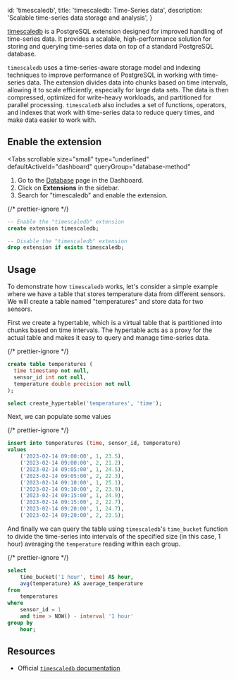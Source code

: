
  id: 'timescaledb',
  title: 'timescaledb: Time-Series data',
  description: 'Scalable time-series data storage and analysis',
}

[timescaledb](https://docs.timescale.com/timescaledb/latest/) is a PostgreSQL extension designed for improved handling of time-series data. It provides a scalable, high-performance solution for storing and querying time-series data on top of a standard PostgreSQL database.

`timescaledb` uses a time-series-aware storage model and indexing techniques to improve performance of PostgreSQL in working with time-series data. The extension divides data into chunks based on time intervals, allowing it to scale efficiently, especially for large data sets. The data is then compressed, optimized for write-heavy workloads, and partitioned for parallel processing. `timescaledb` also includes a set of functions, operators, and indexes that work with time-series data to reduce query times, and make data easier to work with.

## Enable the extension

<Tabs
  scrollable
  size="small"
  type="underlined"
  defaultActiveId="dashboard"
  queryGroup="database-method"
>
<TabPanel id="dashboard" label="Dashboard">

1. Go to the [Database](https://open-models-platform.com/dashboard/project/_/database/tables) page in the Dashboard.
2. Click on **Extensions** in the sidebar.
3. Search for "timescaledb" and enable the extension.

</TabPanel>
<TabPanel id="sql" label="SQL">

{/* prettier-ignore */}
```sql
-- Enable the "timescaledb" extension
create extension timescaledb;

-- Disable the "timescaledb" extension
drop extension if exists timescaledb;
```

</TabPanel>
</Tabs>

## Usage

To demonstrate how `timescaledb` works, let's consider a simple example where we have a table that stores temperature data from different sensors. We will create a table named "temperatures" and store data for two sensors.

First we create a hypertable, which is a virtual table that is partitioned into chunks based on time intervals. The hypertable acts as a proxy for the actual table and makes it easy to query and manage time-series data.

{/* prettier-ignore */}
```sql
create table temperatures (
  time timestamp not null,
  sensor_id int not null,
  temperature double precision not null
);

select create_hypertable('temperatures', 'time');
```

Next, we can populate some values

{/* prettier-ignore */}
```sql
insert into temperatures (time, sensor_id, temperature)
values
    ('2023-02-14 09:00:00', 1, 23.5),
    ('2023-02-14 09:00:00', 2, 21.2),
    ('2023-02-14 09:05:00', 1, 24.5),
    ('2023-02-14 09:05:00', 2, 22.3),
    ('2023-02-14 09:10:00', 1, 25.1),
    ('2023-02-14 09:10:00', 2, 23.9),
    ('2023-02-14 09:15:00', 1, 24.9),
    ('2023-02-14 09:15:00', 2, 22.7),
    ('2023-02-14 09:20:00', 1, 24.7),
    ('2023-02-14 09:20:00', 2, 23.5);
```

And finally we can query the table using `timescaledb`'s `time_bucket` function to divide the time-series into intervals of the specified size (in this case, 1 hour) averaging the `temperature` reading within each group.

{/* prettier-ignore */}
```sql
select
    time_bucket('1 hour', time) AS hour,
    avg(temperature) AS average_temperature
from
    temperatures
where
    sensor_id = 1
    and time > NOW() - interval '1 hour'
group by
    hour;
```

## Resources

- Official [`timescaledb` documentation](https://docs.timescale.com/timescaledb/latest/)


